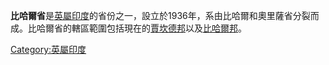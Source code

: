 {{Unreferenced|time=2021-01-10T12:09:03+00:00}}
'''比哈爾省'''是[[英屬印度|英屬印度]]的省份之一，設立於1936年，系由比哈爾和奧里薩省分裂而成。比哈爾省的轄區範圍包括現在的[[賈坎德邦|賈坎德邦]]以及[[比哈爾邦|比哈爾邦]]。
{{coord|25.6|N|85.1|E|region:IN_type:landmark_source:kolossus-svwiki|display=title}}
[[Category:英屬印度|Category:英屬印度]]